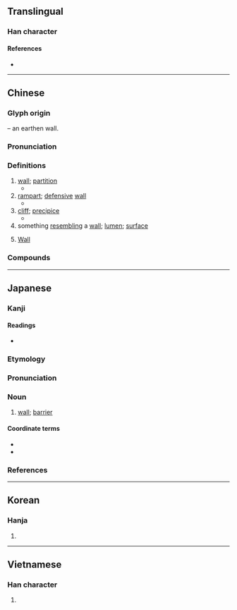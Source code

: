 {{character info/new}}
{{also|璧}}
==Translingual==

===Han character===
{{Han char|rn=32|rad=土|as=13|sn=16|four=70104|canj=SJG|ids=⿱辟土}}

====References====
* {{Han ref|kx=0240.100|dkj=05516|dj=0479.290|hdz=10494.080|uh=58C1|ud=22721|bh=BEC0|bd=48832}}

----

==Chinese==
{{zh-forms}}
{{zh-wp}}

===Glyph origin===
{{Han etym}}
{{Han compound|土|t1=earth|辟|ls=psc|c1=s|c2=p}} – an earthen wall.

===Pronunciation===
{{zh-pron
|m=bì
|c=bek3,bik1,bik3
|h=pfs=piak
|md=biáh/pék
|md_note=biáh - vernacular; pék - literary
|mn=piah/qz:piak/xm,zz:pek
|mn_note=piah - vernacular; piak/pek - literary
|w=4piq
|mc=y
|oc=y
|cat=n,pn
}}

===Definitions===
{{zh-hanzi}}

# [[wall]]; [[partition]]
#* {{zh-x|牆壁|wall}}
# [[rampart]]; [[defensive]] [[wall]]
#* {{zh-x|壁壘|rampart; barrier}}
# [[cliff]]; [[precipice]]
#* {{zh-x|峭壁|cliff; steep}}
# something [[resembling]] a [[wall]]; [[lumen]]; [[surface]]
# {{lb|zh|astronomy}} {{zh-div|宿}} [[Wall]] {{gloss|Chinese constellation}}

===Compounds===
{{zh-der|壁宿|削壁|壁中書|壁爐|壁立|半壁河山|厚壁組織|向壁虛構|呵壁問天|家徒壁立|大戈壁|孔壁古文|半壁江山|壁花|一壁|壁衣|壁報紙|堅壁|傍人籬壁|壁龕|半壁|九龍壁|作壁上觀|岩壁|壁落|一壁廂|後赤壁賦|後壁|峭壁|影壁|壁紙|壁塑|壁鉤|壁蝨|家徒四壁|向壁虛造|壁球|壁飾|壁立千仞|壁畫|四壁|堅壁清野|壁毯|龐貝壁畫|壁報|夾壁|四壁蕭條|壁壘|壁門|壁誌|壁聽|壁經|壁櫥|壁壘分明|壁上觀|塢壁|土壁|四處碰壁|壁虎|壁廂|壁牙|壁燈|壁上泥皮|牆風壁耳|深溝堅壁|板壁|斷垣殘壁|拆壁腳|東壁|牆壁|戈壁|碰壁|斷壁殘垣|油壁車|殘垣敗壁|敦煌壁畫|懸崖絕壁|穿壁引光|破壁飛去|破壁燎火|石壁|懸崖峭壁|懸岩峭壁|畫水掀壁|溼壁畫|折壁腳|映壁|疥壁|照壁|旗亭畫壁|斷壁頹垣|扶牆摸壁|聽壁腳|連續壁|飛牆走壁|鐵壁銅牆|茅簷土壁|絕壁天懸|高壁深塹|補壁|那壁廂|蓀壁|籬壁間物|關稅壁壘|隔壁醋|聽籬察壁|粉壁|複壁|笆壁|這壁廂|赤壁鏖兵|薄壁組織|面壁坐禪|鑿壁懸梁|頹牆壞壁|重壁|間壁|高壁深壘|飛簷走壁|絕壁|飛車走壁|隔壁聽|面壁功深|題壁|高壘深壁|面壁思過|面壁下帷|隔壁戲|隔壁帳|隔壁|鐵壁|銅牆鐵壁|鏖兵赤壁|鑿壁偷光|陡壁|鄉壁虛造|軟壁|赤壁賦|赤壁懷古|赤壁之戰|赤壁|面壁|護壁|補壁之作|處處碰壁|細胞壁}}

----

==Japanese==

===Kanji===
{{ja-kanji|grade=c|rs=土13}}

====Readings====
* {{ja-readings|goon=[[ひゃく]] (hyaku)|kanon=[[へき]] (heki)|kun=[[かべ]] (kabe), [[とりで]] (toride)|nanori=[[かべ]] (kabe)}}

===Etymology===
{{ja-kanjitab|かべ|yomi=k}}
{{rfe|lang=ja}}

===Pronunciation===
{{ja-pron|かべ|acc=h|acc_ref=NHK|y=k}}

===Noun===
{{ja-noun|かべ}}

# [[wall]]; [[barrier]]

====Coordinate terms====
* {{l|ja|床||[[floor]]|tr=[[yuka]]}}
* {{l|ja|天井||[[ceiling]]|tr=[[tenjō]]}}

===References===
<references/>

----

==Korean==

===Hanja===
{{ko-hanja|hangeul=벽|rv=byeok|mr=pyŏk}}

# {{defn|lang=ko|sort=土13}}

----

==Vietnamese==

===Han character===
{{vi-hantu|[[bích]], [[bệch]], [[bịch]], [[vách]]|rs=土13}}

# {{defn|lang=vi|sort=土13}}